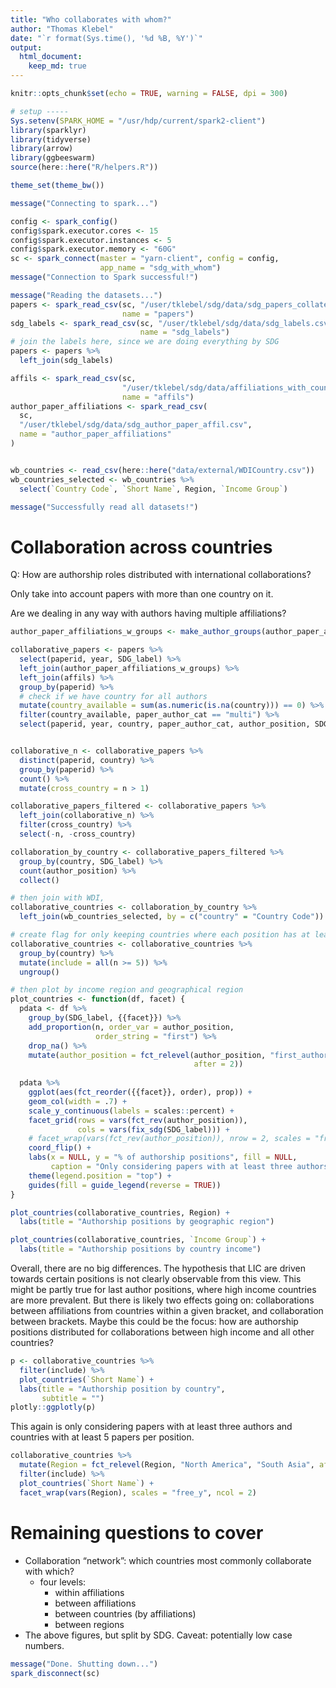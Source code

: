 ```yaml
---
title: "Who collaborates with whom?"
author: "Thomas Klebel"
date: "`r format(Sys.time(), '%d %B, %Y')`"
output: 
  html_document:
    keep_md: true
---
```


```r
knitr::opts_chunk$set(echo = TRUE, warning = FALSE, dpi = 300)

# setup -----
Sys.setenv(SPARK_HOME = "/usr/hdp/current/spark2-client")
library(sparklyr)
library(tidyverse)
library(arrow)
library(ggbeeswarm)
source(here::here("R/helpers.R"))

theme_set(theme_bw())

message("Connecting to spark...")

config <- spark_config()
config$spark.executor.cores <- 15
config$spark.executor.instances <- 5
config$spark.executor.memory <- "60G"
sc <- spark_connect(master = "yarn-client", config = config,
                    app_name = "sdg_with_whom")
message("Connection to Spark successful!")

message("Reading the datasets...")
papers <- spark_read_csv(sc, "/user/tklebel/sdg/data/sdg_papers_collated.csv",
                         name = "papers")
sdg_labels <- spark_read_csv(sc, "/user/tklebel/sdg/data/sdg_labels.csv",
                             name = "sdg_labels")
# join the labels here, since we are doing everything by SDG
papers <- papers %>% 
  left_join(sdg_labels)

affils <- spark_read_csv(sc,
                         "/user/tklebel/sdg/data/affiliations_with_country_code.csv",
                         name = "affils")
author_paper_affiliations <- spark_read_csv(
  sc,
  "/user/tklebel/sdg/data/sdg_author_paper_affil.csv",
  name = "author_paper_affiliations"
)


wb_countries <- read_csv(here::here("data/external/WDICountry.csv"))
wb_countries_selected <- wb_countries %>% 
  select(`Country Code`, `Short Name`, Region, `Income Group`)

message("Successfully read all datasets!")
```

# Collaboration across countries
Q: How are authorship roles distributed with international collaborations?

Only take into account papers with more than one country on it.

Are we dealing in any way with authors having multiple affiliations?


```r
author_paper_affiliations_w_groups <- make_author_groups(author_paper_affiliations)

collaborative_papers <- papers %>% 
  select(paperid, year, SDG_label) %>% 
  left_join(author_paper_affiliations_w_groups) %>% 
  left_join(affils) %>% 
  group_by(paperid) %>% 
  # check if we have country for all authors
  mutate(country_available = sum(as.numeric(is.na(country))) == 0) %>% 
  filter(country_available, paper_author_cat == "multi") %>% 
  select(paperid, year, country, paper_author_cat, author_position, SDG_label)


collaborative_n <- collaborative_papers %>% 
  distinct(paperid, country) %>% 
  group_by(paperid) %>% 
  count() %>% 
  mutate(cross_country = n > 1)

collaborative_papers_filtered <- collaborative_papers %>% 
  left_join(collaborative_n) %>% 
  filter(cross_country) %>% 
  select(-n, -cross_country)

```

```r
collaboration_by_country <- collaborative_papers_filtered %>% 
  group_by(country, SDG_label) %>% 
  count(author_position) %>% 
  collect()

# then join with WDI, 
collaborative_countries <- collaboration_by_country %>% 
  left_join(wb_countries_selected, by = c("country" = "Country Code"))

# create flag for only keeping countries where each position has at least 5 papers
collaborative_countries <- collaborative_countries %>%
  group_by(country) %>%
  mutate(include = all(n >= 5)) %>%
  ungroup()
```

```r
# then plot by income region and geographical region
plot_countries <- function(df, facet) {
  pdata <- df %>% 
    group_by(SDG_label, {{facet}}) %>% 
    add_proportion(n, order_var = author_position,
                   order_string = "first") %>% 
    drop_na() %>% 
    mutate(author_position = fct_relevel(author_position, "first_author", 
                                         after = 2))
  
  pdata %>% 
    ggplot(aes(fct_reorder({{facet}}, order), prop)) +
    geom_col(width = .7) +
    scale_y_continuous(labels = scales::percent) +
    facet_grid(rows = vars(fct_rev(author_position)),
               cols = vars(fix_sdg(SDG_label))) +
    # facet_wrap(vars(fct_rev(author_position)), nrow = 2, scales = "free_x") +
    coord_flip() +
    labs(x = NULL, y = "% of authorship positions", fill = NULL,
         caption = "Only considering papers with at least three authors\nand with affiliations from at least two distinct countries.") +
    theme(legend.position = "top") +
    guides(fill = guide_legend(reverse = TRUE))
}

```

```r
plot_countries(collaborative_countries, Region) +
  labs(title = "Authorship positions by geographic region")

```

```r
plot_countries(collaborative_countries, `Income Group`) +
  labs(title = "Authorship positions by country income")
```

Overall, there are no big differences. The hypothesis that LIC are driven 
towards certain positions is not clearly observable from this view. This might be
partly true for last author positions, where high income countries are more prevalent.
But there is likely two effects going on: collaborations between affiliations from
countries within a given bracket, and collaboration between brackets.
Maybe this could be the focus: how are authorship positions distributed
for collaborations between high income and all other countries?



```r
p <- collaborative_countries %>% 
  filter(include) %>% 
  plot_countries(`Short Name`) +
  labs(title = "Authorship position by country", 
       subtitle = "")
plotly::ggplotly(p)
```
This again is only considering papers with at least three authors and countries
with at least 5 papers per position.

```r
collaborative_countries %>% 
  mutate(Region = fct_relevel(Region, "North America", "South Asia", after = 5)) %>% 
  filter(include) %>% 
  plot_countries(`Short Name`) +
  facet_wrap(vars(Region), scales = "free_y", ncol = 2)

```


# Remaining questions to cover

- Collaboration "network": which countries most commonly collaborate with which?
  + four levels:
    - within affiliations
    - between affiliations
    - between countries (by affiliations)
    - between regions
- The above figures, but split by SDG. Caveat: potentially low case numbers.


```r
message("Done. Shutting down...")
spark_disconnect(sc)
```
